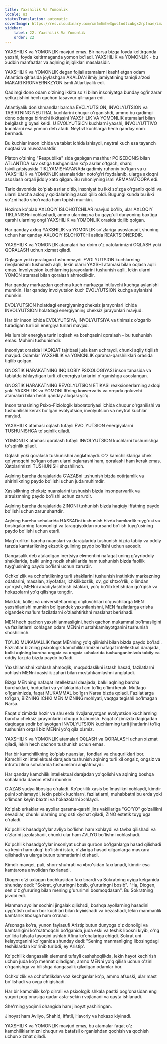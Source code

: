 ```yaml
---
title: Yaxshilik Va Yomonlik
locale: uz
statusTranslation: automatic
coverImage: https://res.cloudinary.com/xmfm6mhw3gwctndtcubgx2rptnae/image/upload/v1740337243/small_cover_educacion_fundamental_a051170f1c.webp
sidebar:
    label: 22. Yaxshilik Va Yomonlik
    order: 22
---
```

YAXSHILIK va YOMONLIK mavjud emas. Bir narsa bizga foyda keltirganda yaxshi, foyda keltirmaganda yomon bo'ladi. YAXSHILIK va YOMONLIK - bu xudbin manfaatlar va aqlning injiqliklari masalasidir.

YAXSHILIK va YOMONLIK degan fojiali atamalarni kashf etgan odam Atlantida qit'asida joylashgan AKALDAN ilmiy jamiyatining taniqli a'zosi MAKARI KRONVERNKZYON ismli Atlantiyalik edi.

Qadimgi dono odam o'zining ikkita so'zi bilan insoniyatga bunday og'ir zarar yetkazishini hech qachon tasavvur qilmagan edi.

Atlantiyalik donishmandlar barcha EVOLYUTSION, INVOLYUTSION va TABIATNING NEUTRAL kuchlarini chuqur o'rganishdi, ammo bu qadimgi dono odamga birinchi ikkitasini YAXSHILIK VA YOMONLIK atamalari bilan belgilash g'oyasi keldi. U EVOLYUTSION kuchlarni yaxshi, INVOLYUTTIVO kuchlarni esa yomon deb atadi. Neytral kuchlarga hech qanday nom bermadi.

Bu kuchlar inson ichida va tabiat ichida ishlaydi, neytral kuch esa tayanch nuqtasi va muvozanatdir.

Platon o'zining "Respublika" sida gapirgan mashhur POISEDONIS bilan ATLANTIDA suv ostiga tushganidan ko'p asrlar o'tgach, sharq tsivilizatsiyasida TIKLYAMISHAYANAda qadimiy ruhoniy bo'lgan va u YAXSHILIK va YOMONLIK atamalaridan noto'g'ri foydalanib, ularga axloqni asoslash orqali jiddiy xato qilgan. Bu ruhoniyning ismi ARMANATOORA edi.

Tarix davomida ko'plab asrlar o'tib, insoniyat bu ikki so'zga o'rganib qoldi va ularni barcha axloqiy qoidalarining asosi qilib oldi. Bugungi kunda bu ikki so'zni hatto sho'rvada ham topish mumkin.

Hozirda ko'plab AXLOQIY ISLOHOTCHILAR mavjud bo'lib, ular AXLOQIY TIKLANISHni xohlashadi, ammo ularning va bu qayg'uli dunyoning baxtiga qarshi ularning ongi YAXSHILIK va YOMONLIK orasida tiqilib qolgan.

Har qanday axloq YAXSHILIK va YOMONLIK so'zlariga asoslanadi, shuning uchun har qanday AXLOQIY ISLOHOTCHI aslida REAKTSIONERDIR.

YAXSHILIK va YOMONLIK atamalari har doim o'z xatolarimizni OQLASH yoki QORALASH uchun xizmat qiladi.

Oqlagan yoki qoralagan tushunmaydi. EVOLYUTSION kuchlarning rivojlanishini tushunish aqlli, lekin ularni YAXSHI atamasi bilan oqlash aqlli emas. Involyutsion kuchlarning jarayonlarini tushunish aqlli, lekin ularni YOMON atamasi bilan qoralash ahmoqlikdir.

Har qanday markazdan qochma kuch markazga intiluvchi kuchga aylanishi mumkin. Har qanday involyutsion kuch EVOLYUTSION kuchga aylanishi mumkin.

EVOLYUTSION holatdagi energiyaning cheksiz jarayonlari ichida INVOLYUTSION holatdagi energiyaning cheksiz jarayonlari mavjud.

Har bir inson ichida EVOLYUTSIYA, INVOLYUTSIYA va tinimsiz o'zgarib turadigan turli xil energiya turlari mavjud.

Ma'lum bir energiya turini oqlash va boshqasini qoralash - bu tushunish emas. Muhimi tushunishdir.

Insoniyat orasida HAQIQAT tajribasi juda kam uchraydi, chunki aqliy tiqilish mavjud. Odamlar YAXSHILIK va YOMONLIK qarama-qarshiliklari orasida tiqilib qolgan.

GNOSTIK HARAKATNING INQILOBIY PSIXOLOGIYASI inson tanasida va tabiatda ishlaydigan turli xil energiya turlarini o'rganishga asoslangan.

GNOSTIK HARAKATNING REVOLYUTSION ETİKASI reaksionerlarning axloqi yoki YAXSHILIK va YOMONLIKning konservativ va orqada qoluvchi atamalari bilan hech qanday aloqasi yo'q.

Inson tanasining Psixo-Fiziologik laboratoriyasi ichida chuqur o'rganilishi va tushunilishi kerak bo'lgan evolyutsion, involyutsion va neytral kuchlar mavjud.

YAXSHILIK atamasi oqlash tufayli EVOLYUTSION energiyalarni TUSHUNISHGA to'sqinlik qiladi.

YOMONLIK atamasi qoralash tufayli INVOLYUTSION kuchlarni tushunishga to'sqinlik qiladi.

Oqlash yoki qoralash tushunishni anglatmaydi. O'z kamchiliklariga chek qo'ymoqchi bo'lgan odam ularni oqlamashi ham, qoralashi ham kerak emas. Xatolarimizni TUSHUNISH shoshilinch.

Aqlning barcha darajalarida G'AZABni tushunish bizda xotirjamlik va shirinlikning paydo bo'lishi uchun juda muhimdir.

Xasislikning cheksiz nuanslarini tushunish bizda insonparvarlik va altruizmning paydo bo'lishi uchun zarurdir.

Aqlning barcha darajalarida ZINONI tushunish bizda haqiqiy iffatning paydo bo'lishi uchun zarur shartdir.

Aqlning barcha sohalarida HASSADni tushunish bizda hamkorlik tuyg'usi va boshqalarning farovonligi va taraqqiyotidan xursand bo'lish tuyg'usining paydo bo'lishi uchun etarli.

Mag'rurlikni barcha nuanslari va darajalarida tushunish bizda tabiiy va oddiy tarzda kamtarlikning ekzotik gulining paydo bo'lishi uchun asosdir.

Dangasalik deb ataladigan inertsiya elementini nafaqat uning g'ayrioddiy shakllarida, balki uning nozik shakllarida ham tushunish bizda faollik tuyg'usining paydo bo'lishi uchun zarurdir.

Ochko'zlik va ochofatlikning turli shakllarini tushunish instinktiv markazning odatlarini, masalan, ziyofatlar, ichkilikbozlik, ov, go'shtxo'rlik, o'limdan qo'rqish, MENni abadiylashtirish istaklari, yo'q bo'lib ketishdan qo'rqish va hokazolarni yo'q qilishga tengdir.

Maktab, kollej va universitetlarning o'qituvchilari o'quvchilarga MEN yaxshilanishi mumkin bo'lgandek yaxshilanishni, MEN fazilatlarga erisha olgandek ma'lum fazilatlarni o'zlashtirishni maslahat berishadi.

MEN hech qachon yaxshilanmasligini, hech qachon mukammal bo'lmasligini va fazilatlarni xohlagan odam MENni mustahkamlayotganini tushunish shoshilinch.

TO'LIQ MUKAMALLIK faqat MENning yo'q qilinishi bilan bizda paydo bo'ladi. Fazilatlar bizning psixologik kamchiliklarimizni nafaqat intellektual darajada, balki aqlning barcha ongsiz va ongsiz sohalarida tushunganimizda tabiiy va oddiy tarzda bizda paydo bo'ladi.

Yaxshilanishni xohlash ahmoqlik, muqaddaslikni istash hasad, fazilatlarni xohlash MENni xasislik zahari bilan mustahkamlashni anglatadi.

Bizga MENning nafaqat intellektual darajada, balki aqlning barcha burchaklari, hududlari va yo'laklarida ham to'liq o'limi kerak. Mutlaqo o'lganimizda, faqat MUKAMMAL bo'lgan Narsa bizda qoladi. Fazilatlarga to'lgan, BIZNING ICHKI MENIMIZNING mohiyati, vaqtga tegishli bo'lmagan Narsa.

Faqat o'zimizda hozir va shu erda rivojlanayotgan evolyutsion kuchlarning barcha cheksiz jarayonlarini chuqur tushunish. Faqat o'zimizda daqiqadan daqiqaga sodir bo'layotgan INVOLYUTSION kuchlarning turli jihatlarini to'liq tushunish orqali biz MENni yo'q qila olamiz.

YAXSHILIK va YOMONLIK atamalari OQLASH va QORALASH uchun xizmat qiladi, lekin hech qachon tushunish uchun emas.

Har bir kamchilikning ko'plab nuanslari, fondlari va chuqurliklari bor. Kamchilikni intellektual darajada tushunish aqlning turli xil ongsiz, ongsiz va infratuzilma sohalarida tushunishni anglatmaydi.

Har qanday kamchilik intellektual darajadan yo'qolishi va aqlning boshqa sohalarida davom etishi mumkin.

G'AZAB sudya libosiga o'raladi. Ko'pchilik xasis bo'lmaslikni xohlaydi, kimdir pulni xohlamaydi, lekin psixik kuchlarni, fazilatlarni, muhabbatni bu erda yoki o'limdan keyin baxtni va hokazolarni xohlaydi.

Ko'plab erkaklar va ayollar qarama-qarshi jins vakillariga "GO'YO" go'zallikni sevadilar, chunki ularning ong osti xiyonat qiladi, ZINO estetik tuyg'uga o'raladi.

Ko'pchilik hasadgo'ylar avliyo bo'lishni ham xohlaydi va tavba qilishadi va o'zlarini jazolashadi, chunki ular ham AVLIYO bo'lishni xohlashadi.

Ko'pchilik hasadgo'ylar insoniyat uchun qurbon bo'lganlarga hasad qilishadi va keyin ham ulug' bo'lishni istab, o'zlariga hasad qilganlarga masxara qilishadi va ularga butun tuhmatlarini otishadi.

Kimdir mavqei, puli, shon-shuhrati va obro'sidan faxrlanadi, kimdir esa kamtarona ahvolidan faxrlanadi.

Diogen o'zi uxlagan bochkasidan faxrlanardi va Sokratning uyiga kelganida shunday dedi: "Sokrat, g'ururingni bosib, g'ururingni bosib". "Ha, Diogen, sen o'z g'ururing bilan mening g'ururimni bosmoqdasan". Bu Sokratning javobi edi.

Manman ayollar sochini jingalak qilishadi, boshqa ayollarning hasadini uyg'otish uchun bor kuchlari bilan kiyinishadi va bezashadi, lekin manmanlik kamtarlik libosiga ham o'raladi.

Afsonaga ko'ra, yunon faylasufi Aristip butun dunyoga o'z donoligi va kamtarligini ko'rsatmoqchi bo'lganida, juda eski va teshik libosni kiyib, o'ng qo'lida falsafa tayoqini ushlab Afina ko'chalariga chiqdi. Sokrat uni kelayotganini ko'rganida shunday dedi: "Sening manmanliging libosingdagi teshiklardan ko'rinib turibdi, ey Aristip".

Ko'pchilik dangasalik elementi tufayli qashshoqlikda, lekin hayot kechirish uchun juda ko'p mehnat qiladigan, ammo MENni yo'q qilish uchun o'zini o'rganishga va bilishga dangasalik qiladigan odamlar bor.

Ochko'zlik va ochofatlikdan voz kechganlar ko'p, ammo afsuski, ular mast bo'lishadi va ovga chiqishadi.

Har bir kamchilik ko'p qirrali va psixologik shkala pastki pog'onasidan eng yuqori pog'onasiga qadar asta-sekin rivojlanadi va qayta ishlanadi.

She'rning yoqimli ohangida ham jinoyat yashiringan.

Jinoyat ham Avliyo, Shahid, iffatli, Havoriy va hokazo kiyinadi.

YAXSHILIK va YOMONLIK mavjud emas, bu atamalar faqat o'z kamchiliklarimizni chuqur va batafsil o'rganishdan qochish va qochish uchun xizmat qiladi.

